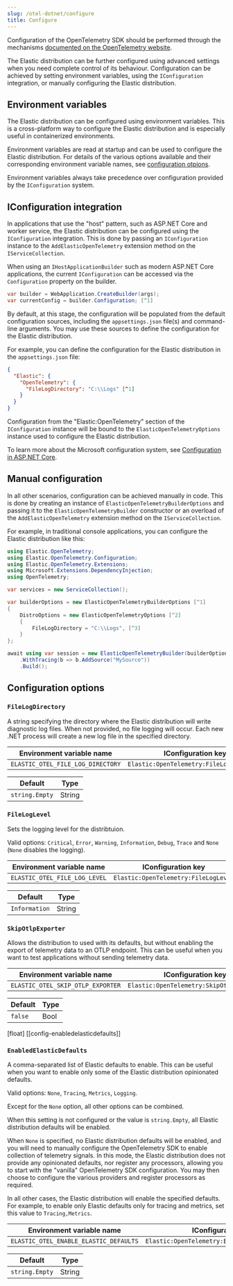 ```yaml
---
slug: /otel-dotnet/configure
title: Configure
---
```


Configuration of the OpenTelemetry SDK should be performed through the
mechanisms [documented on the OpenTelemetry website](https://opentelemetry.io/docs/languages/net/automatic/configuration/).

The Elastic distribution can be further configured using advanced settings when
you need complete control of its behaviour. Configuration can be achieved by setting environment variables,
using the `IConfiguration` integration, or manually configuring the Elastic distribution.

## Environment variables

The Elastic distribution can be configured using environment variables. This is a cross-platform
way to configure the Elastic distribution and is especially useful in containerized environments.

Environment variables are read at startup and can be used to configure the Elastic distribution.
For details of the various options available and their corresponding environment variable names,
see [configuration otpions](#configuration_options).

Environment variables always take precedence over configuration provided by the `IConfiguration`
system.

## IConfiguration integration

In applications that use the "host" pattern, such as ASP.NET Core and worker service, the Elastic
distribution can be configured using the `IConfiguration` integration. This is done by passing an
`IConfiguration` instance to the `AddElasticOpenTelemetry` extension method on the `IServiceCollection`.

When using an `IHostApplicationBuilder` such as modern ASP.NET Core applications, the current `IConfiguration`
can be accessed via the `Configuration` property on the builder.

```csharp
var builder = WebApplication.CreateBuilder(args);
var currentConfig = builder.Configuration; [^1]
```
[^1]: Access the current `IConfiguration` instance from the builder.

By default, at this stage, the configuration will be populated from the default configuration sources,
including the `appsettings.json` file(s) and command-line arguments. You may use these sources to define
the configuration for the Elastic distribution.

For example, you can define the configuration for the Elastic distribution in the `appsettings.json` file:

```json
{
  "Elastic": {
    "OpenTelemetry": {
      "FileLogDirectory": "C:\\Logs" [^1]
    }
  }
}
```
[^1]: This example sets the file log directory to `C:\Logs` which enables diagnostic file logging.

Configuration from the "Elastic:OpenTelemetry" section of the `IConfiguration` instance will be
bound to the `ElasticOpenTelemetryOptions` instance used to configure the Elastic distribution.

To learn more about the Microsoft configuration system, see
[Configuration in ASP.NET Core](https://learn.microsoft.com/en-us/aspnet/core/fundamentals/configuration).

## Manual configuration

In all other scenarios, configuration can be achieved manually in code. This is done by creating
an instance of `ElasticOpenTelemetryBuilderOptions` and passing it to the `ElasticOpenTelemetryBuilder` constructor
or an overload of the `AddElasticOpenTelemetry` extension method on the `IServiceCollection`.

For example, in traditional console applications, you can configure the Elastic distribution like this:

```csharp
using Elastic.OpenTelemetry;
using Elastic.OpenTelemetry.Configuration;
using Elastic.OpenTelemetry.Extensions;
using Microsoft.Extensions.DependencyInjection;
using OpenTelemetry;

var services = new ServiceCollection();

var builderOptions = new ElasticOpenTelemetryBuilderOptions [^1]
{
	DistroOptions = new ElasticOpenTelemetryOptions [^2]
	{
		FileLogDirectory = "C:\\Logs", [^3]
	}
};

await using var session = new ElasticOpenTelemetryBuilder(builderOptions) [^4]
	.WithTracing(b => b.AddSource("MySource"))
	.Build();
```
[^1]: Create an instance of `ElasticOpenTelemetryBuilderOptions`
[^2]: Create an instance of `ElasticOpenTelemetryOptions` and configure the file log directory by
setting the corresponding property.
[^3]: This example sets the file log directory to `C:\Logs` which enables diagnostic file logging.
[^4]: Pass the `ElasticOpenTelemetryBuilderOptions` instance to the `ElasticOpenTelemetryBuilder` constructor
to configure the Elastic distribution.

## Configuration options

### `FileLogDirectory`

A string specifying the directory where the Elastic distribution will write diagnostic log files.
When not provided, no file logging will occur. Each new .NET process will create a new log file in the
specified directory.

| Environment variable name | IConfiguration key |
| ------------- |-------------|
| `ELASTIC_OTEL_FILE_LOG_DIRECTORY` | `Elastic:OpenTelemetry:FileLogDirectory` |

| Default | Type |
| ------------- |-------------|
| `string.Empty` | String |

### `FileLogLevel`

Sets the logging level for the distribtuion.

Valid options: `Critical`, `Error`, `Warning`, `Information`, `Debug`, `Trace` and `None` (`None` disables the logging).

| Environment variable name | IConfiguration key |
| ------------- |-------------|
| `ELASTIC_OTEL_FILE_LOG_LEVEL` | `Elastic:OpenTelemetry:FileLogLevel` |

| Default | Type |
| ------------- |-------------|
| `Information` | String |

### `SkipOtlpExporter`

Allows the distribution to used with its defaults, but without enabling the export of telemetry data to
an OTLP endpoint. This can be useful when you want to test applications without sending telemetry data.

| Environment variable name | IConfiguration key |
| ------------- |-------------|
| `ELASTIC_OTEL_SKIP_OTLP_EXPORTER` | `Elastic:OpenTelemetry:SkipOtlpExporter` |

| Default | Type |
| ------------- |-------------|
| `false` | Bool |

[float]
[[config-enabledelasticdefaults]]
### `EnabledElasticDefaults`

A comma-separated list of Elastic defaults to enable. This can be useful when you want to enable
only some of the Elastic distribution opinionated defaults.

Valid options: `None`, `Tracing`, `Metrics`, `Logging`.

Except for the `None` option, all other options can be combined.

When this setting is not configured or the value is `string.Empty`, all Elastic distribution defaults will be enabled.

When `None` is specified, no Elastic distribution defaults will be enabled, and you will need to manually
configure the OpenTelemetry SDK to enable collection of telemetry signals. In this mode, the Elastic distribution
does not provide any opinionated defaults, nor register any processors, allowing you to start with the "vanilla"
OpenTelemetry SDK configuration. You may then choose to configure the various providers and register processors
as required.

In all other cases, the Elastic distribution will enable the specified defaults. For example, to enable only
Elastic defaults only for tracing and metrics, set this value to `Tracing,Metrics`.

| Environment variable name | IConfiguration key |
| ------------- |-------------|
| `ELASTIC_OTEL_ENABLE_ELASTIC_DEFAULTS` | `Elastic:OpenTelemetry:EnabledElasticDefaults` |

| Default | Type |
| ------------- |-------------|
| `string.Empty` | String |